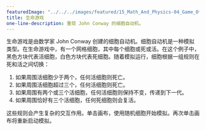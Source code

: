 ```yaml
---
featuredImage: "../../../images/featured/15_Math_And_Physics-04_Game_Of_Life-thumbnail.png"
title: 生命游戏
one-line-description: 重现 John Conway 的细胞自动机。
---
```


生命游戏是由数学家 John Conway 创建的细胞自动机。细胞自动机是一种模拟类型。在生命游戏中，有一个网格细胞，其中每个细胞或死或活。在这个例子中，黑色方块代表活细胞，白色方块代表死细胞。随着模拟运行，细胞根据一组规则在死和活之间切换：
<ol>
 <li>如果周围活细胞少于两个，任何活细胞则死亡。</li>
 <li>如果周围活细胞超过三个，任何活细胞则死亡。</li>
 <li>如果周围有两个或三个活细胞，任何活细胞则保持不变，传递到下一代。</li>
 <li>如果周围恰好有三个活细胞，任何死细胞则会复活。</li>
</ol>
这些规则会产生复杂的交互作用。单击画布，使用随机细胞开始模拟。再次单击画布将重新启动模拟。